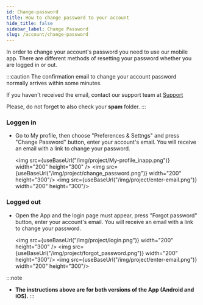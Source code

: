 ```yaml
---
id: Change-password
title: How to change password to your account
hide_title: false
sidebar_label: Change Password
slug: /account/change-password
---
```



In order to change your account's password you need to use our mobile app. There are different methods of resetting your password whether you are logged in or out.

:::caution
The confirmation email to change your account password normally arrives within some minutes.

If you haven't received the email, contact our support team at [Support](https://support.weatherxm.com/hc/en-us)

Please, do not forget to  also check your **spam** folder.
:::

### Loggen in
- Go to My profile, then choose "Preferences & Settngs" and press "Change Password" button, enter your account's email. You will receive an email with a link to change your password.

  <img src={useBaseUrl("/img/project/My-profile_inapp.png")}  width="200" height="300" /> <img src={useBaseUrl("/img/project/change_password.png")} width="200" height="300"/> <img src={useBaseUrl("/img/project/enter-email.png")} width="200" height="300"/>

### Logged out

- Open the App and the login page must appear, press "Forgot password" button, enter your account's email. You will receive an email with a link to change your password.

  <img src={useBaseUrl("/img/project/login.png")}  width="200" height="300" /> <img src={useBaseUrl("/img/project/forgot_password.png")} width="200" height="300"/> <img src={useBaseUrl("/img/project/enter-email.png")} width="200" height="300"/>
  
:::note
- **The instructions above are for both versions of the App (Android and iOS).**
:::

